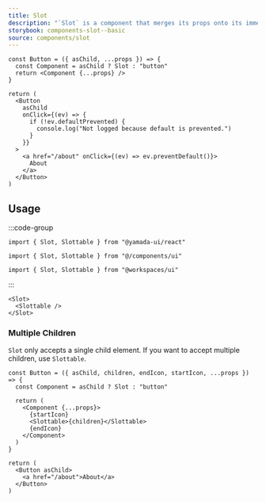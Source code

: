 ```yaml
---
title: Slot
description: "`Slot` is a component that merges its props onto its immediate child."
storybook: components-slot--basic
source: components/slot
---
```


```tsx preview functional
const Button = ({ asChild, ...props }) => {
  const Component = asChild ? Slot : "button"
  return <Component {...props} />
}

return (
  <Button
    asChild
    onClick={(ev) => {
      if (!ev.defaultPrevented) {
        console.log("Not logged because default is prevented.")
      }
    }}
  >
    <a href="/about" onClick={(ev) => ev.preventDefault()}>
      About
    </a>
  </Button>
)
```

## Usage

:::code-group

```tsx [package]
import { Slot, Slottable } from "@yamada-ui/react"
```

```tsx [alias]
import { Slot, Slottable } from "@/components/ui"
```

```tsx [monorepo]
import { Slot, Slottable } from "@workspaces/ui"
```

:::

```tsx
<Slot>
  <Slottable />
</Slot>
```

### Multiple Children

`Slot` only accepts a single child element. If you want to accept multiple children, use `Slottable`.

```tsx preview functional
const Button = ({ asChild, children, endIcon, startIcon, ...props }) => {
  const Component = asChild ? Slot : "button"

  return (
    <Component {...props}>
      {startIcon}
      <Slottable>{children}</Slottable>
      {endIcon}
    </Component>
  )
}

return (
  <Button asChild>
    <a href="/about">About</a>
  </Button>
)
```
